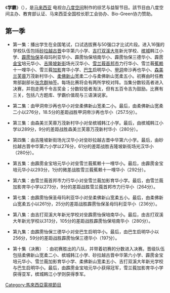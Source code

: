 {{vfd|沒有足夠的可靠資料來源能夠讓這個條目符合[[Wikipedia:關注度|Wikipedia:關注度]]中的標準|date=2022/06/29}}
{{Notability|time=2022-05-30T11:29:41+00:00}}
{{Unreferenced|time=2022-05-30T11:29:41+00:00}}
{{NoteTA|G1=Melayu}}
{{電視節目信息框
|名稱       = 学霸
|原名       = 
|別名       = Top Student
|圖片       = 
|圖說       = 
|類型       = [[綜藝節目|綜藝節目]]、[[益智|益智節目]]
|presenter = [[郭晓东|郭晓东]]、[[黄玮瑄|黄玮瑄]]、[[杨莉莎|杨莉莎]]
|制作公司 = Primeworks Studios
|地區       = {{MAS}}
|語言       = [[马来西亚华语|马来西亚华语]]
|製片人     = 
|每集長     = 60分钟
|電視臺     = [[八度空间_(电视台)|八度空间]]
|視頻制式   = [[576i|576i]]（[[标清电视|标清电视]]）
|音頻制式   = [[立體聲|立體聲]]
|首播國家   = {{MAS}}
|季數      = 2
|集數      = 第一季：10 <br>第二季：10
|開始      = 第一季：<br/>{{start date|2019|6|2}}－{{end date|2019|8|4}}<br/>第二季：<br/>{{start date|2020|12|20}}－{{end date|2021|2|28}}
|結束      = 
|官方網站   = 
|tv_com_id  = 
|related    = 
|}}

《'''学霸'''》（{{lang-en|Top Student}}），是[[马来西亚|马来西亚]] 电视台[[八度空间_(电视台)|八度空间]]制作的综艺与益智节目。該节目由八度空间主办、教育部认证、马来西亚全国校长职工会协办、Bio-Green协力赞助。

==第一季==

*第一集：播出学生在全国笔试，口试选拔赛与50强口才比试片段。进入16强的学校队伍包括[[砂拉越|砂拉越]][[古晋|古晋]]中华第六小学、[[吉打|吉打]][[双溪大年|双溪大年]]新光学校、[[槟城|槟城]]韩江小学、[[霹靂州|霹雳]][[怡保|怡保]]圣母玛利亚华小、霹雳怡保培南华小、霹雳怡保三德华小、霹雳[[金宝|金宝]]培元华小、[[吉隆坡|吉隆坡]][[新街|新街]]场光汉华小、[[雪兰莪|雪兰莪]][[首邦市|首邦市]]力行华小、雪兰莪[[蕉赖|蕉赖]]十一哩华小、雪兰莪[[加影|加影]]育华小学、[[巴生|巴生]]启明华小、[[甲洞|甲洞]]帝沙再也华小、[[森美兰|森美兰]][[芙蓉|芙蓉]]万茂新村华小、[[柔佛|柔佛]][[新山|新山]]宽柔二小与柔佛新山宽柔五小。初赛由时任教育部副部长[[张念群|张念群]]抽签。每场比赛将会有两所学校对阵。当集分数较高者进入决赛，并抱走两千令吉奖金；分数较低者淘汰，但有五百令吉为鼓励。比赛有三关，包括八方题库、学霸价值观与三语演说家。

*第二集：由甲洞帝沙再也华小对垒柔佛新山宽柔二小。最后，由柔佛新山宽柔二小以276分，18.5分的差距战胜甲洞帝沙再也华小（257.5分）。

*第三集：由森美兰芙蓉万茂新村华小对垒槟城韩江小学。最后，由槟城韩江小学以289分，9分的差距战胜森美兰芙蓉万茂新村华小（280分）。

*第四集：由吉隆坡新街场光汉华小对垒砂拉越古晋中华第六小学。最后，由砂拉越古晋中华第六小学以276分，61分的差距战胜吉隆坡新街场光汉华小（280分）。

*第五集：由霹雳金宝培元华小对垒雪兰莪蕉赖十一哩华小。最后，由霹雳金宝培元华小以293分，1分的微差战胜雪兰莪蕉赖十一哩华小（292分）。

*第六集：由雪兰莪首邦市力行华小对垒雪兰莪加影育华小学。最后，由雪兰莪加影育华小学以273分，9分的差距战胜雪兰莪首邦市力行华小（264分）。

*第七集：由霹雳怡保圣母玛利亚华小对垒柔佛新山宽柔五小。最后，由柔佛新山宽柔五小以261分，25分的差距战胜霹雳怡保圣母玛利亚华小（236分）。

*第八集：由吉打双溪大年新光学校对垒霹雳怡保培南华小。最后，由吉打双溪大年新光学校以313分，105分的差距战胜霹雳怡保培南华小（280分）。

*第九集：由霹雳怡保三德华小对垒巴生启明华小。最后，由巴生启明华小以256分，59分的差距战胜霹雳怡保三德华小（197分）。

*第十集（决赛） ：由初赛胜出的八队，并带着初赛的分数进入决赛。晋级队伍包括柔佛新山宽柔二小、槟城韩江小学、砂拉越古晋中华第六小学、霹雳金宝培元华小、雪兰莪加影育华小学、柔佛新山宽柔五小、吉打双溪大年新光学校与巴生启明华小。最后，由霹雳金宝培元华小获得冠军，雪兰莪加影育华小学获得亚军，槟城韩江小学则获得季军。

[[Category:馬來西亞電視節目|Category:馬來西亞電視節目]]